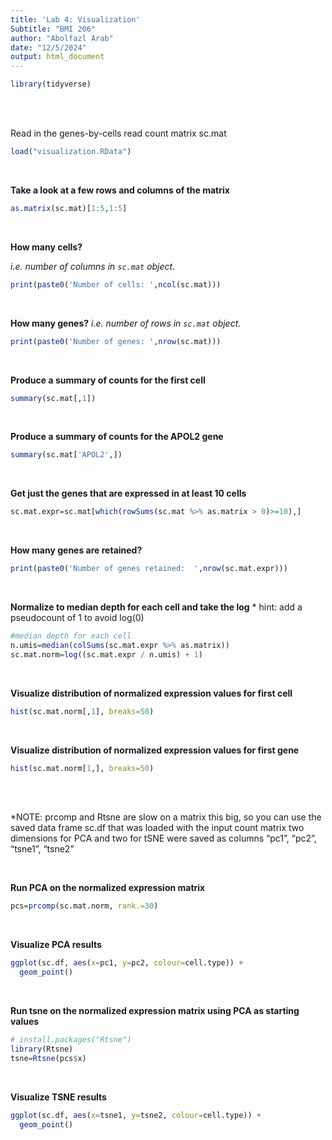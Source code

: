 ```yaml
---
title: 'Lab 4: Visualization'
Subtitle: "BMI 206"
author: "Abolfazl Arab"
date: "12/5/2024"
output: html_document
---
```


```r
library(tidyverse)
```

<br> <br>

Read in the genes-by-cells read count matrix sc.mat

```r
load("visualization.RData")
```

<br>

**Take a look at a few rows and columns of the matrix**

```r
as.matrix(sc.mat)[1:5,1:5]
```

<br>

**How many cells?**

*i.e. number of columns in `sc.mat` object.*

```r
print(paste0('Number of cells: ',ncol(sc.mat)))
```

<br>

**How many genes?** *i.e. number of rows in `sc.mat` object.*

```r
print(paste0('Number of genes: ',nrow(sc.mat)))
```

<br>

**Produce a summary of counts for the first cell**

```r
summary(sc.mat[,1])
```

<br>

**Produce a summary of counts for the APOL2 gene**

```r
summary(sc.mat['APOL2',])
```

<br>

**Get just the genes that are expressed in at least 10 cells**

```r
sc.mat.expr=sc.mat[which(rowSums(sc.mat %>% as.matrix > 0)>=10),]
```

<br>

**How many genes are retained?**

```r

print(paste0('Number of genes retained:  ',nrow(sc.mat.expr)))
```

<br>

**Normalize to median depth for each cell and take the log** \* hint: add a pseudocount of 1 to avoid log(0)

```r
#median depth for each cell
n.umis=median(colSums(sc.mat.expr %>% as.matrix))
sc.mat.norm=log((sc.mat.expr / n.umis) + 1)
```

<br>

**Visualize distribution of normalized expression values for first cell**

```r
hist(sc.mat.norm[,1], breaks=50)
```

<br>

**Visualize distribution of normalized expression values for first gene**

```r
hist(sc.mat.norm[1,], breaks=50)
```

<br> <br>

\*NOTE: prcomp and Rtsne are slow on a matrix this big, so you can use the saved data frame sc.df that was loaded with the input count matrix two dimensions for PCA and two for tSNE were saved as columns "pc1", "pc2", "tsne1", "tsne2"

<br>

**Run PCA on the normalized expression matrix**

```r
pcs=prcomp(sc.mat.norm, rank.=30)
```

<br>

**Visualize PCA results**

```r
ggplot(sc.df, aes(x=pc1, y=pc2, colour=cell.type)) + 
  geom_point()
```

<br>

**Run tsne on the normalized expression matrix using PCA as starting values**

```r
# install.packages("Rtsne")
library(Rtsne)
tsne=Rtsne(pcs$x)
```

<br>

**Visualize TSNE results**

```r
ggplot(sc.df, aes(x=tsne1, y=tsne2, colour=cell.type)) + 
  geom_point()
```
